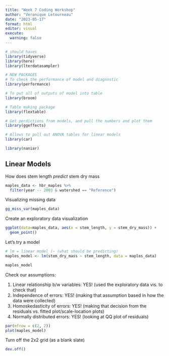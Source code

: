 ```yaml
---
title: "Week 7 Coding Workshop"
author: "Veronique Letourneau"
date: "2023-05-17"
format: html
editor: visual
execute: 
  warning: false
---
```


```r

# should haves
library(tidyverse)
library(here)
library(lterdatasampler)

# NEW PACKAGES
# To check the performance of model and diagnostic
library(performance)

# To put all of outputs of model into table
library(broom)

# Table making package 
library(flextable)

# Get perdictions from models, and pull the numbers and plot them 
library(ggeffects)

# Allows to pull out ANOVA tables for linear models 
library(car)

library(naniar)
```

## Linear Models

How does stem length *predict* stem dry mass

```r

maples_data <- hbr_maples %>% 
  filter(year -- 2003 & watershed == "Reference")
```

Visualizing missing data

```r
gg_miss_var(maples_data)
```

Create an exploratory data visualization

```r
ggplot(data=maples_data, aes(x = stem_length, y = stem_dry_mass)) + 
  geom_point()
```

Let's try a model

```r
# lm = linear model (~ (what should be predicting)
maples_model <- lm(stem_dry_mass ~ stem_length, data = maples_data)

maples_model
```

Check our assumptions:

1.  Linear relationship b/w variables: YES! (used the exploratory data vis. to check that)
2.  Independence of errors: YES! (making that assumption based in how the data were collected)
3.  Homoskedasticity of errors: YES! (making that decision from the residuals vs. fitted plot/scale-location plots)
4.  Normally distributed errors: YES! (looking at QQ plot of residuals)

```r
par(mfrow = c(2, 2)) 
plot(maples_model)
```

Turn off the 2x2 grid (as a blank slate)

```r
dev.off()
```
